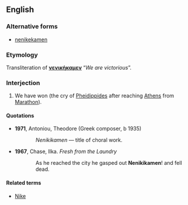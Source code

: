 ==English==

===Alternative forms===
* [[nenikekamen]]

===Etymology===
Transliteration of {{etyl|grc}} '''[[νενικήκαμεν]]'''  “''We are victorious''”.

===Interjection===
{{en-intj}}

# We have won (the cry of [[w:Pheidippides|Pheidippides]] after reaching [[Athens]] from [[Marathon]]).

====Quotations====
* '''1971''', Antoniou, Theodore (Greek composer, b 1935)
:: ''Nenikikamen'' &mdash; title of choral work.
* '''1967''', Chase, Ilka. ''Fresh from the Laundry''
:: As he reached the city he gasped out '''Nenikikamen'''! and fell dead.

====Related terms====
* [[Nike]]